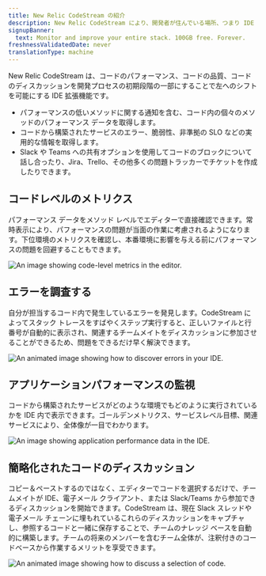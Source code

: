 ```yaml
---
title: New Relic CodeStream の紹介
description: New Relic CodeStream により、開発者が住んでいる場所、つまり IDE から実稼働テレメトリにアクセスできるようになります。
signupBanner:
  text: Monitor and improve your entire stack. 100GB free. Forever.
freshnessValidatedDate: never
translationType: machine
---
```






New Relic CodeStream は、コードのパフォーマンス、コードの品質、コードのディスカッションを開発プロセスの初期段階の一部にすることで左へのシフトを可能にする IDE 拡張機能です。

* パフォーマンスの低いメソッドに関する通知を含む、コード内の個々のメソッドのパフォーマンス データを取得します。
* コードから構築されたサービスのエラー、脆弱性、非準拠の SLO などの実用的な情報を取得します。
* Slack や Teams への共有オプションを使用してコードのブロックについて話し合ったり、Jira、Trello、その他多くの問題トラッカーでチケットを作成したりできます。

## コードレベルのメトリクス

パフォーマンス データをメソッド レベルでエディターで直接確認できます。常時表示により、パフォーマンスの問題が当面の作業に考慮されるようになります。下位環境のメトリクスを確認し、本番環境に影響を与える前にパフォーマンスの問題を回避することもできます。

<img
  title="Code-Level Metrics"
  alt="An image showing code-level metrics in the editor."
  src={codestreamVscClm}
/>

## エラーを調査する

自分が担当するコード内で発生しているエラーを発見します。CodeStream によってスタック トレースをすばやくステップ実行すると、正しいファイルと行番号が自動的に表示され、関連するチームメイトをディスカッションに参加させることができるため、問題をできるだけ早く解決できます。

<img
  title="Discovering errors in your IDE."
  alt="An animated image showing how to discover errors in your IDE."
  src={codestreamErrorCommentAnimation}
/>

## アプリケーションパフォーマンスの監視

コードから構築されたサービスがどのような環境でもどのように実行されているかを IDE 内で表示できます。ゴールデンメトリクス、サービスレベル目標、関連サービスにより、全体像が一目でわかります。

<img
  title="Application Performance Monitoring"
  alt="An image showing application performance data in the IDE."
  src={codestreamVscSlt}
/>

## 簡略化されたコードのディスカッション

コピー＆ペーストするのではなく、エディターでコードを選択するだけで、チームメイトが IDE、電子メール クライアント、または Slack/Teams から参加できるディスカッションを開始できます。CodeStream は、現在 Slack スレッドや電子メール チェーンに埋もれているこれらのディスカッションをキャプチャし、参照するコードと一緒に保存することで、チームのナレッジ ベースを自動的に構築します。チームの将来のメンバーを含むチーム全体が、注釈付きのコードベースから作業するメリットを享受できます。

<img
  title="How to discuss code in your IDE."
  alt="An animated image showing how to discuss a selection of code."
  src={codestreamDiscussCodeAnimation}
/>